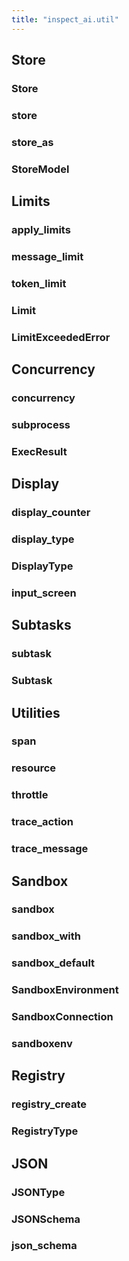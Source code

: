 ```yaml
---
title: "inspect_ai.util"
---
```


## Store

### Store
### store
### store_as
### StoreModel

## Limits

### apply_limits
### message_limit
### token_limit
### Limit
### LimitExceededError

## Concurrency

### concurrency
### subprocess
### ExecResult

## Display

### display_counter
### display_type
### DisplayType
### input_screen

## Subtasks

### subtask
### Subtask

## Utilities

### span
### resource
### throttle
### trace_action
### trace_message


## Sandbox

### sandbox
### sandbox_with
### sandbox_default
### SandboxEnvironment
### SandboxConnection
### sandboxenv

## Registry

### registry_create
### RegistryType

## JSON

### JSONType
### JSONSchema
### json_schema
